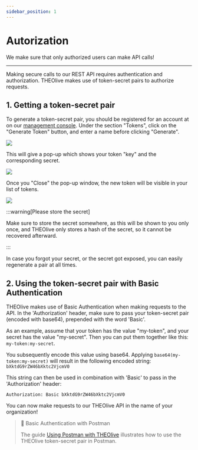 ```yaml
---
sidebar_position: 1
---
```


# Autorization

We make sure that only authorized users can make API calls!

---

Making secure calls to our REST API requires authentication and authorization. THEOlive makes use of token-secret pairs to authorize requests.

## 1. Getting a token-secret pair

To generate a token-secret pair, you should be registered for an account at on our [management console](https://console.theo.live/). Under the section "Tokens", click on the "Generate Token" button, and enter a name before clicking "Generate".

![](../assets/img/c0aca77-1.-THEOlive-console-generate-token.PNG)

This will give a pop-up which shows your token "key" and the corresponding secret.

![](../assets/img/bb9b4a6-2.-THEOlive-console-generated-token-and-secret.PNG)

Once you "Close" the pop-up window, the new token will be visible in your list of tokens.

![](../assets/img/5361242-3.-THEOlive-console-token-list.PNG)

:::warning[Please store the secret]

Make sure to store the secret somewhere, as this will be shown to you only once, and THEOlive only stores a hash of the secret, so it cannot be recovered afterward.

:::

In case you forgot your secret, or the secret got exposed, you can easily regenerate a pair at all times.

## 2. Using the token-secret pair with Basic Authentication

THEOlive makes use of Basic Authentication when making requests to the API. In the 'Authorization' header, make sure to pass your token-secret pair (encoded with base64), prepended with the word 'Basic'.

As an example, assume that your token has the value "my-token", and your secret has the value "my-secret". Then you can put them together like this: `my-token:my-secret`.

You subsequently encode this value using base64. Applying `base64(my-token:my-secret)` will result in the following encoded string: `bXktdG9rZW46bXktc2VjcmV0`

This string can then be used in combination with 'Basic' to pass in the 'Authorization' header:

```text
Authorization: Basic bXktdG9rZW46bXktc2VjcmV0
```

You can now make requests to our THEOlive API in the name of your organization!

> 📘 Basic Authentication with Postman
>
> The guide [Using Postman with THEOlive](doc:how-to-use-postmans-api-client-with-theolive) illustrates how to use the THEOlive token-secret pair in Postman.
